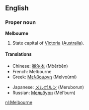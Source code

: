 ==English==
===Proper noun===
{{wikipedia}}
'''Melbourne'''

# State capital of [[Victoria]] ([[Australia]]).

====Translations====
{{top}}
*Chinese: [[墨尔本]] (Mòěrběn)
*French: Melbourne
*Greek: [[Μελβούρνη]] (Melvoúrni)
{{mid}}
*Japanese: [[メルボルン]] (Meruborun)
*Russian: [[Мельбурн]] (Mél’burn) {{m}}
{{bottom}}

[[nl:Melbourne]]